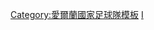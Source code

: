 {{国家队
| name      = 1990年世界盃足球賽愛爾蘭參賽名單
| bg        = #009A49
| fg        = white
| bordercolor = #FF883E
| country   = 愛爾蘭
| flag      = Ireland
| comp      = 1990年世界杯足球赛
| comp link = 1990年世界杯足球赛
| p1        = [[帕基·邦納|邦納]] 
| p2        = [[克里斯·莫利斯|-{zh-hans:莫利斯;zh-hk:摩利斯;zh-tw:莫利斯;}-]] 
| p3        = [[史蒂夫·史當頓|史當頓]] 
| p4        = [[米克·麥卡錫|-{zh-hans:麦卡锡;zh-hk:麥卡菲;zh-tw:麥卡錫;}-]] 
| p5        = [[凱文·莫蘭|莫蘭]] 
| p6        = [[朗尼·韋倫|韋倫]]
| p7        = [[保羅·麥格夫|麥格夫]] 
| p8        = [[雷·侯頓|侯頓]] 
| p9        = [[约翰·奥尔德里奇|艾德烈治]] 
| p10       = [[托尼·卡斯卡里諾|-{zh-hans:卡斯卡里诺; zh-hk:加斯卡連奴;}-]] 
| p11       = [[奇雲·薛地|薛地]] 
| p12       = [[大衛·奧拉利|奧拉利]] 
| p13       = [[安迪·唐辛|唐辛]]
| p14       = [[克里斯·休頓|-{zh-hans:休顿; zh-hk:曉頓;}-]]
| p15       = [[比拿利·史拉雲|史拉雲]] 
| p16       = [[約翰·謝里登|謝里登]] 
| p17       = [[尼埃爾·奎因|昆尼]] 
| p18       = [[法蘭·史塔保頓|史塔保頓]] 
| p19       = [[大衛·基利 (1965年出生的足球員)|基利]] 
| p20       = [[約翰·拜尼|拜尼]] 
| p21       = [[阿倫·麥諾連|麥諾連]] 
| p22       = [[格里·佩顿|佩顿]] 
| coach     = [[傑克·查爾頓|查爾頓]]
}}<noinclude>
[[Category:愛爾蘭國家足球隊模板]]
[[Category:1990年世界杯足球赛参赛名单模板|I]]
</noinclude>